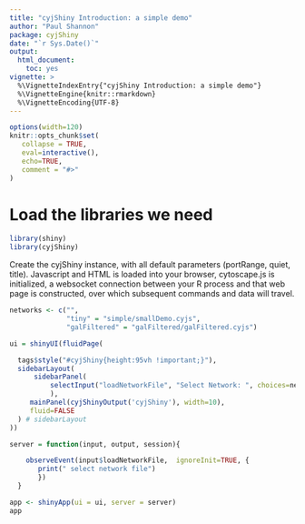 ```yaml
---
title: "cyjShiny Introduction: a simple demo"
author: "Paul Shannon"
package: cyjShiny
date: "`r Sys.Date()`"
output:
  html_document:
    toc: yes
vignette: >
  %\VignetteIndexEntry{"cyjShiny Introduction: a simple demo"}
  %\VignetteEngine{knitr::rmarkdown}
  %\VignetteEncoding{UTF-8}
---
```


<style>
.main-container { width: 1200px; max-width:2800px;}
</style>


```r
options(width=120)
knitr::opts_chunk$set(
   collapse = TRUE,
   eval=interactive(),
   echo=TRUE,
   comment = "#>"
)
```


# Load the libraries we need

```r
library(shiny)
library(cyjShiny)
```

Create the cyjShiny instance, with all default parameters (portRange, quiet, title). Javascript and HTML is loaded into
your browser, cytoscape.js is initialized, a websocket connection between your R process and that web page is constructed,
over which subsequent commands and data will travel.

```r
networks <- c("",
              "tiny" = "simple/smallDemo.cyjs",
              "galFiltered" = "galFiltered/galFiltered.cyjs")

ui = shinyUI(fluidPage(

  tags$style("#cyjShiny{height:95vh !important;}"),
  sidebarLayout(
      sidebarPanel(
          selectInput("loadNetworkFile", "Select Network: ", choices=networks)
          ),
     mainPanel(cyjShinyOutput('cyjShiny'), width=10),
     fluid=FALSE
  ) # sidebarLayout
))

server = function(input, output, session){

    observeEvent(input$loadNetworkFile,  ignoreInit=TRUE, {
       print(" select network file")
       })
  }
```

```r
app <- shinyApp(ui = ui, server = server)
app
```


